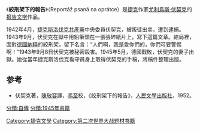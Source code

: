《'''絞刑架下的報告'''》（Reportáž psaná na oprátce）是[[捷克|捷克]]作家[[尤利烏斯·伏契克|尤利烏斯·伏契克]]的[[报告文学|报告文学]]作品。

1942年4月，[[捷克斯洛伐克共產黨|捷克斯洛伐克共產黨]]中央委員伏契克，被叛徒出卖，遭到逮捕。1943年9月，伏契克在獄中用鉛筆頭在一張張碎紙片上，寫下這篇文章。結局裡，面對[[德國|德國]][[納粹|納粹]]的絞刑架，留下名言：“人們啊，我是愛你們的，你們可要警惕啊！”1943年9月8日伏契克被秘密殺害。1945年5月，德國戰敗，伏契克的妻子出獄。她從當年捷克斯洛伐克看守員身上取得伏契克的手稿，將稿件整理出版。

==参考==
*伏契克著，[[陳敬容|陳敬容]]譯，[[馮至|馮至]]校，《绞刑架下的報告》，[[人民文學出版社|人民文學出版社]]，1952。

{{文学小作品}}
{{DEFAULTSORT:Reportáž psaná na oprátce}} 
[[分類:自傳|分類:自傳]]
[[分類:1945年書籍|分類:1945年書籍]]
[[Category:捷克文學|Category:捷克文學]]
[[Category:第二次世界大战题材书籍|Category:第二次世界大战题材书籍]]